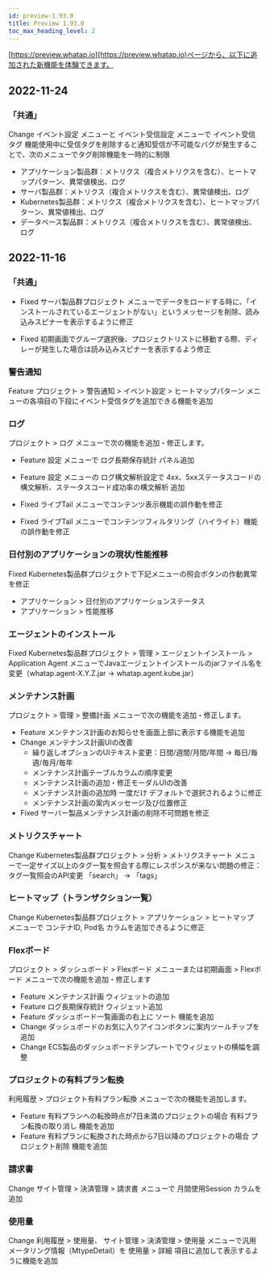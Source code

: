 ```yaml
---
id: preview-1.93.0
title: Preview 1.93.0
toc_max_heading_level: 2
---
```


<head>
<meta name="robots" content="noindex, nofollow"/>
</head>


[https://preview.whatap.io](https://preview.whatap.io)ページから、以下に追加された新機能を体験できます。 

## 2022-11-24

### 「共通」

<Status>Change</Status> <UI>イベント設定</UI> メニューと <UI>イベント受信設定</UI> メニューで <UI>イベント受信タグ</UI> 機能使用中に受信タグを削除すると通知受信が不可能なバグが発生することで、次のメニューでタグ削除機能を一時的に制限

-   アプリケーション製品群：メトリクス（複合メトリクスを含む）、ヒートマップパターン、異常値検出、ログ
-   サーバ製品群：メトリクス（複合メトリクスを含む）、異常値検出、ログ
-   Kubernetes製品群：メトリクス（複合メトリクスを含む）、ヒートマップパターン、異常値検出、ログ
-   データベース製品群：メトリクス（複合メトリクスを含む）、異常値検出、ログ

## 2022-11-16

### 「共通」

-   <Status>Fixed</Status> <UI>サーバ製品群プロジェクト</UI> メニューでデータをロードする時に、「インストールされているエージェントがない」というメッセージを削除、読み込みスピナーを表示するように修正

-   <Status>Fixed</Status> 初期画面でグループ選択後、プロジェクトリストに移動する際、ディレーが発生した場合は読み込みスピナーを表示するよう修正

<!-- ## 브라우저 - RUM

// * <Status>New</Status> RUM(Real User Monitoring) 서비스 베타 오픈 -->

### 警告通知

<Status>Feature</Status> プロジェクト > <UI>警告通知</UI> > <UI>イベント設定</UI> > <UI>ヒートマップパターン</UI> メニューの各項目の下段に<UI>イベント受信タグ</UI>を追加できる機能を追加

### ログ

プロジェクト > <UI>ログ</UI> メニューで次の機能を追加・修正します。

-   <Status>Feature</Status> <UI>設定</UI> メニューで <UI>ログ長期保存統計</UI> パネル追加

-   <Status>Feature</Status> <UI>設定</UI> メニューの <UI>ログ構文解析設定</UI>で <UI>4xx、5xxステータスコードの構文解析</UI>、<UI>ステータスコード成功率の構文解析</UI> 追加

-   <Status>Fixed</Status> <UI>ライブTail</UI> メニューでコンテンツ表示機能の誤作動を修正

-   <Status>Fixed</Status> <UI>ライブTail</UI> メニューでコンテンツフィルタリング（ハイライト）機能の誤作動を修正

### 日付別のアプリケーションの現状/性能推移

<Status>Fixed</Status> Kubernetes製品群プロジェクトで下記メニューの照会ボタンの作動異常を修正

-   <UI>アプリケーション</UI> > <UI>日付別のアプリケーションステータス</UI>
-   <UI>アプリケーション</UI> > <UI>性能推移</UI>

### エージェントのインストール

<Status>Fixed</Status> Kubernetes製品群プロジェクト > <UI>管理</UI> > <UI>エージェントインストール</UI> > <UI>Application Agent</UI> メニューでJavaエージェントインストールのjarファイル名を変更（whatap.agent-X.Y.Z.jar → whatap.agent.kube.jar）

### メンテナンス計画

プロジェクト > <UI>管理</UI> > <UI>整備計画</UI> メニューで次の機能を追加・修正します。

-   <Status>Feature</Status> メンテナンス計画のお知らせを画面上部に表示する機能を追加
-   <Status>Change</Status> メンテナンス計画UIの改善
    * 繰り返しオプションのUIテキスト変更：<UI>日間</UI>/<UI>週間</UI>/<UI>月間</UI>/<UI>年間</UI> → <UI>毎日</UI>/<UI>毎週</UI>/<UI>毎月</UI>/<UI>毎年</UI>
    * メンテナンス計画テーブルカラムの順序変更
    * メンテナンス計画の追加・修正モーダルUIの改善
    * メンテナンス計画の追加時 <UI>一度だけ</UI> デフォルトで選択されるように修正
    * メンテナンス計画の案内メッセージ及び位置修正
-   <Status>Fixed</Status> サーバー製品メンテナンス計画の削除不可問題を修正

### メトリクスチャート

<Status>Change</Status> Kubernetes製品群プロジェクト > <UI>分析</UI> > <UI>メトリクスチャート</UI> メニューで一定サイズ以上のタグ一覧を照会する際にレスポンスが来ない問題の修正：タグ一覧照会のAPI変更 「search」 → 「tags」

### ヒートマップ（トランザクション一覧）

<Status>Change</Status> Kubernetes製品群プロジェクト > <UI>アプリケーション</UI> > <UI>ヒートマップ</UI> メニューで <UI>コンテナID</UI>, <UI>Pod名</UI> カラムを追加できるように修正

### Flexボード

プロジェクト > <UI>ダッシュボード</UI> > <UI>Flexボード</UI> メニューまたは初期画面 > <UI>Flexボード</UI> メニューで次の機能を追加・修正します

-   <Status>Feature</Status> <UI>メンテナンス計画</UI> ウィジェットの追加
-   <Status>Feature</Status> <UI>ログ長期保存統計</UI> ウィジェット追加
-   <Status>Feature</Status> ダッシュボード一覧画面の右上に <UI>ソート</UI> 機能を追加
-   <Status>Change</Status> ダッシュボードのお気に入りアイコンボタンに案内ツールチップを追加
-   <Status>Change</Status> ECS製品のダッシュボードテンプレートでウィジェットの横幅を調整

### プロジェクトの有料プラン転換

<UI>利用履歴</UI> > <UI>プロジェクト有料プラン転換</UI> メニューで次の機能を追加します。

-   <Status>Feature</Status> 有料プランへの転換時点が7日未満のプロジェクトの場合 <UI>有料プラン転換の取り消し</UI> 機能を追加
-   <Status>Feature</Status> 有料プランに転換された時点から7日以降のプロジェクトの場合 <UI>プロジェクト削除</UI> 機能を追加

### 請求書

<Status>Change</Status> <UI>サイト管理</UI> > <UI>決済管理</UI> > <UI>請求書</UI> メニューで <UI>月間使用Session</UI> カラムを追加

### 使用量

<Status>Change</Status> <UI>利用履歴</UI> > 使用量、 <UI>サイト管理</UI> > <UI>決済管理</UI> > <UI>使用量</UI> メニューで汎用メータリング情報（MtypeDetail）を <UI>使用量</UI> > <UI>詳細</UI> 項目に追加して表示するように機能を追加
